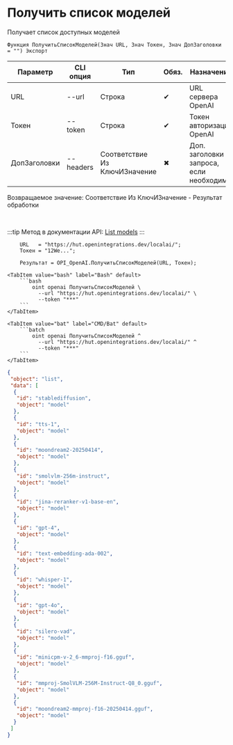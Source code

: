 ﻿---
sidebar_position: 1
description: Получить список моделей и другие функции для работы с OpenAI в Открытом пакете интеграций - бесплатной open-source библиотеке интеграций для 1С:Предприятие 8, OneScript и CLI
keywords: [1C, 1С, 1С:Предприятие, 1С:Предприятие 8.3, API, Интеграция, Сервисы, Обмен, OneScript, CLI, OpenAI]
---


# Получить список моделей
 Получает список доступных моделей



`Функция ПолучитьСписокМоделей(Знач URL, Знач Токен, Знач ДопЗаголовки = "") Экспорт`

  | Параметр | CLI опция | Тип | Обяз. | Назначение |
  |-|-|-|-|-|
  | URL | --url | Строка | &#x2714; | URL сервера OpenAI |
  | Токен | --token | Строка | &#x2714; | Токен авторизации OpenAI |
  | ДопЗаголовки | --headers | Соответствие Из КлючИЗначение | &#x2716; | Доп. заголовки запроса, если необходимо |

  
  Возвращаемое значение:   Соответствие Из КлючИЗначение - Результат обработки

<br/>

:::tip
Метод в документации API: [List models](https://platform.openai.com/docs/api-reference/models/list)
:::
<br/>



```bsl title="Пример использования для 1С:Предприятие/OneScript"
    URL   = "https://hut.openintegrations.dev/localai/";
    Токен = "12We...";

    Результат = OPI_OpenAI.ПолучитьСписокМоделей(URL, Токен);
```
    

 <Tabs>
  
    <TabItem value="bash" label="Bash" default>
        ```bash
            oint openai ПолучитьСписокМоделей \
              --url "https://hut.openintegrations.dev/localai/" \
              --token "***"
        ```
    </TabItem>
  
    <TabItem value="bat" label="CMD/Bat" default>
        ```batch
            oint openai ПолучитьСписокМоделей ^
              --url "https://hut.openintegrations.dev/localai/" ^
              --token "***"
        ```
    </TabItem>
</Tabs>


```json title="Результат"
{
 "object": "list",
 "data": [
  {
   "id": "stablediffusion",
   "object": "model"
  },
  {
   "id": "tts-1",
   "object": "model"
  },
  {
   "id": "moondream2-20250414",
   "object": "model"
  },
  {
   "id": "smolvlm-256m-instruct",
   "object": "model"
  },
  {
   "id": "jina-reranker-v1-base-en",
   "object": "model"
  },
  {
   "id": "gpt-4",
   "object": "model"
  },
  {
   "id": "text-embedding-ada-002",
   "object": "model"
  },
  {
   "id": "whisper-1",
   "object": "model"
  },
  {
   "id": "gpt-4o",
   "object": "model"
  },
  {
   "id": "silero-vad",
   "object": "model"
  },
  {
   "id": "minicpm-v-2_6-mmproj-f16.gguf",
   "object": "model"
  },
  {
   "id": "mmproj-SmolVLM-256M-Instruct-Q8_0.gguf",
   "object": "model"
  },
  {
   "id": "moondream2-mmproj-f16-20250414.gguf",
   "object": "model"
  }
 ]
}
```
